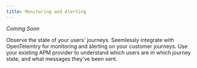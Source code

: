 ```yaml
---
title: Monitoring and Alerting
---
```


*Coming Soon*

Observe the state of your users' journeys. Seemlessly integrate with OpenTelemtry for monitoring and alerting on your customer journeys. Use your existing APM provider to understand which users are in which journey state, and what messages they've been sent.